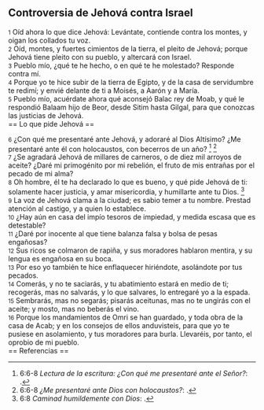 == Controversia de Jehová contra Israel ==

{{anchor|1}} <small>1</small> Oíd ahora lo que dice Jehová: Levántate, contiende contra los montes, y oigan los collados tu voz.<br>
{{anchor|2}} <small>2</small> Oíd, montes, y fuertes cimientos de la tierra, el pleito de Jehová; porque Jehová tiene pleito con su pueblo, y altercará con Israel.<br>
{{anchor|3}} <small>3</small> Pueblo mío, ¿qué te he hecho, o en qué te he molestado? Responde contra mí.<br>
{{anchor|4}} <small>4</small> Porque yo te hice subir de la tierra de Egipto, y de la casa de servidumbre te redimí; y envié delante de ti a Moisés, a Aarón y a María.<br>
{{anchor|5}} <small>5</small> Pueblo mío, acuérdate ahora qué aconsejó Balac rey de Moab, y qué le respondió Balaam hijo de Beor, desde Sitim hasta Gilgal, para que conozcas las justicias de Jehová.<br>
== Lo que pide Jehová ==

{{anchor|6}} <small>6</small> ¿Con qué me presentaré ante Jehová, y adoraré al Dios Altísimo? ¿Me presentaré ante él con holocaustos, con becerros de un año? <ref>6:6-8 ''Lectura de la escritura: ¿Con qué me presentaré ante el Señor?'': {{lib|LU|126|4|5}}.</ref> <ref>6:6-8 ''¿Me presentaré ante Dios con holocaustos?'': {{lib|LU|97|5|6}}.</ref><br>
{{anchor|7}} <small>7</small> ¿Se agradará Jehová de millares de carneros, o de diez mil arroyos de aceite? ¿Daré mi primogénito por mi rebelión, el fruto de mis entrañas por el pecado de mi alma?<br>
{{anchor|8}} <small>8</small> Oh hombre, él te ha declarado lo que es bueno, y qué pide Jehová de ti: solamente hacer justicia, y amar misericordia, y humillarte ante tu Dios. <ref>6:8 ''Caminad humildemente con Dios'': {{lib|LU|149|6|11}}.</ref><br>
{{anchor|9}} <small>9</small> La voz de Jehová clama a la ciudad; es sabio temer a tu nombre. Prestad atención al castigo, y a quien lo establece.<br>
{{anchor|10}} <small>10</small> ¿Hay aún en casa del impío tesoros de impiedad, y medida escasa que es detestable?<br>
{{anchor|11}} <small>11</small> ¿Daré por inocente al que tiene balanza falsa y bolsa de pesas engañosas?<br>
{{anchor|12}} <small>12</small> Sus ricos se colmaron de rapiña, y sus moradores hablaron mentira, y su lengua es engañosa en su boca.<br>
{{anchor|13}} <small>13</small> Por eso yo también te hice enflaquecer hiriéndote, asolándote por tus pecados.<br>
{{anchor|14}} <small>14</small> Comerás, y no te saciarás, y tu abatimiento estará en medio de ti; recogerás, mas no salvarás, y lo que salvares, lo entregaré yo a la espada.<br>
{{anchor|15}} <small>15</small> Sembrarás, mas no segarás; pisarás aceitunas, mas no te ungirás con el aceite; y mosto, mas no beberás el vino.<br>
{{anchor|16}} <small>16</small> Porque los mandamientos de Omri se han guardado, y toda obra de la casa de Acab; y en los consejos de ellos anduvisteis, para que yo te pusiese en asolamiento, y tus moradores para burla. Llevaréis, por tanto, el oprobio de mi pueblo.<br>
== Referencias ==

<references />
